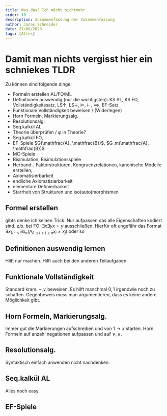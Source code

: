 ```yaml
---
title: Was das? Ich möcht nichtmehr
order: 10
description: Zusammenfassung der Zusammenfassung
author: Jonas Schneider
date: 21/08/2023
tags: [Alles]
---
```


# Damit man nichts vergisst hier ein schniekes TLDR

Zu können sind folgende dinge:

- Formeln erstellen AL/FO/ML
- Definitionen auswendig (nur die wichtigsten): KS AL, KS FO, Vollständigkeitssatz, LS$\uparrow$, LS$\downarrow$, $\models$, $\vdash$, $\implies$, EF-Satz
- Funktionale Vollständigkeit beweisen / (Widerlegen)
- Horn Formeln, Markierungsalg.
- Resolutionsalg.
- Seq.kalkül AL
- Theorie überprüfen / $\varphi$ in Theorie?
- Seq.kalkül FO,
- EF-Spiele $G(\mathfrac{A}, \mathfrac{B})$, $G_m(\mathfrac{A}, \mathfrac{B})$
- MC-Spiele
- Bisimulation, Bisimulationsspiele
- Herband-, Faktorstrukturen, Kongruenzrelationen, kanonische Modelle erstellen,
- Axiomatisierbarkeit
- endliche Axiomatisierbarkeit
- elementare Definierbarkeit
- Starrheit von Strukturen und iso(auto)morphismen

## Formel erstellen

gibts denke ich keinen Trick. Nur aufpassen das alle Eigenschaften kodiert sind. z.b. bei FO: $\exists x \exists y x = y$ ausschließen. Hierfür oft ungefähr das Format $\exists x_1, ..., \exists x_n (\bigwedge_{1 \le i < j \le n} x_i \neq x_j)$ oder so

## Definitionen auswendig lernen

Hilft nur machen. Hilft auch bei den anderen Teilaufgaben

## Funktionale Vollständigkeit

Standard kram. $\neg, \lor$ beweisen. Es hilft manchmal $0,1$ irgendwie noch zu schaffen.
Gegenbeweis muss man argumentieren, dass es keine andere Möglichkeit gibt.

## Horn Formeln, Markierungsalg.

Immer gut die Markierungen aufschreiben und von $1 \to x$ starten. Horn Formeln auf anzahl negationen aufpassen und auf $\lor, \land$.

## Resolutionsalg.

Syntaktisch einfach anwenden nicht nachdenken.

## Seq.kalkül AL

Alles noch easy.

## EF-Spiele
